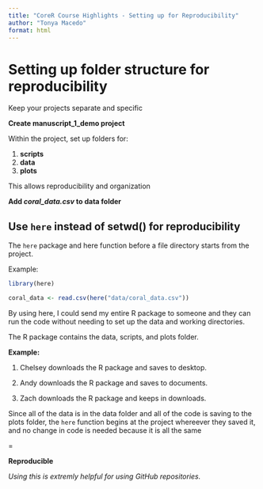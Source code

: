 ```yaml
---
title: "CoreR Course Highlights - Setting up for Reproducibility"
author: "Tonya Macedo"
format: html
---
```


# Setting up folder structure for reproducibility

Keep your projects separate and specific

**Create manuscript_1_demo project**

Within the project, set up folders for:

1.  **scripts**
2.  **data**
3.  **plots**

This allows reproducibility and organization

**Add *coral_data.csv* to data folder**

## Use `here` instead of setwd() for reproducibility

The `here` package and here function before a file directory starts from the project.

Example:

```r
library(here)

coral_data <- read.csv(here("data/coral_data.csv"))

```

By using here, I could send my entire R package to someone and they can run the code without needing to set up the data and working directories.

The R package contains the data, scripts, and plots folder.

**Example:**

1. Chelsey downloads the R package and saves to desktop.

2. Andy downloads the R package and saves to documents.

3. Zach downloads the R package and keeps in downloads.

Since all of the data is in the data folder and all of the code is saving to the plots folder, the `here` function begins at the project whereever they saved it, and no change in code is needed because it is all the same

=

**Reproducible**

*Using this is extremly helpful for using GitHub repositories.*
